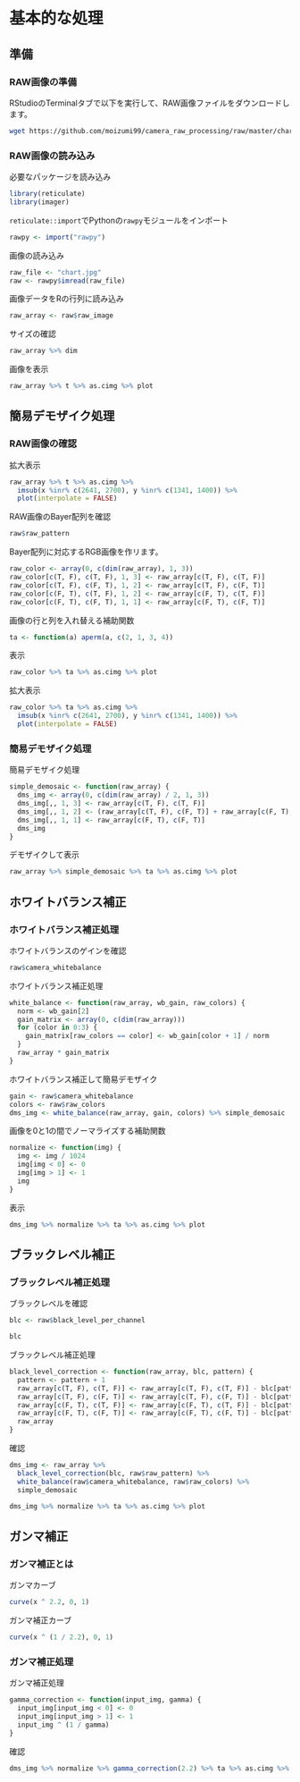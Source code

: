 # 基本的な処理

## 準備

### RAW画像の準備

RStudioのTerminalタブで以下を実行して、RAW画像ファイルをダウンロードします。

```sh
wget https://github.com/moizumi99/camera_raw_processing/raw/master/chart.jpg
```

### RAW画像の読み込み

必要なパッケージを読み込み

```r
library(reticulate)
library(imager)
```

`reticulate::import`でPythonの`rawpy`モジュールをインポート

```r
rawpy <- import("rawpy")
```

画像の読み込み

```r
raw_file <- "chart.jpg"
raw <- rawpy$imread(raw_file)
```

画像データをRの行列に読み込み

```r
raw_array <- raw$raw_image
```

サイズの確認

```r
raw_array %>% dim
```

画像を表示

```r
raw_array %>% t %>% as.cimg %>% plot
```

## 簡易デモザイク処理

### RAW画像の確認

拡大表示

```r
raw_array %>% t %>% as.cimg %>%
  imsub(x %inr% c(2641, 2700), y %inr% c(1341, 1400)) %>%
  plot(interpolate = FALSE)
```

RAW画像のBayer配列を確認

```r
raw$raw_pattern
```

Bayer配列に対応するRGB画像を作リます。

```r
raw_color <- array(0, c(dim(raw_array), 1, 3))
raw_color[c(T, F), c(T, F), 1, 3] <- raw_array[c(T, F), c(T, F)]
raw_color[c(T, F), c(F, T), 1, 2] <- raw_array[c(T, F), c(F, T)]
raw_color[c(F, T), c(T, F), 1, 2] <- raw_array[c(F, T), c(T, F)]
raw_color[c(F, T), c(F, T), 1, 1] <- raw_array[c(F, T), c(F, T)]
```

画像の行と列を入れ替える補助関数

```r
ta <- function(a) aperm(a, c(2, 1, 3, 4))
```

表示

```r
raw_color %>% ta %>% as.cimg %>% plot
```

拡大表示

```r
raw_color %>% ta %>% as.cimg %>%
  imsub(x %inr% c(2641, 2700), y %inr% c(1341, 1400)) %>%
  plot(interpolate = FALSE)
```

### 簡易デモザイク処理

簡易デモザイク処理

```r
simple_demosaic <- function(raw_array) {
  dms_img <- array(0, c(dim(raw_array) / 2, 1, 3))
  dms_img[,, 1, 3] <- raw_array[c(T, F), c(T, F)]
  dms_img[,, 1, 2] <- (raw_array[c(T, F), c(F, T)] + raw_array[c(F, T), c(T, F)]) / 2
  dms_img[,, 1, 1] <- raw_array[c(F, T), c(F, T)]
  dms_img
}
```

デモザイクして表示

```r
raw_array %>% simple_demosaic %>% ta %>% as.cimg %>% plot
```

## ホワイトバランス補正

### ホワイトバランス補正処理

ホワイトバランスのゲインを確認

```r
raw$camera_whitebalance
```

ホワイトバランス補正処理

```r
white_balance <- function(raw_array, wb_gain, raw_colors) {
  norm <- wb_gain[2]
  gain_matrix <- array(0, c(dim(raw_array)))
  for (color in 0:3) {
    gain_matrix[raw_colors == color] <- wb_gain[color + 1] / norm
  }
  raw_array * gain_matrix
}
```

ホワイトバランス補正して簡易デモザイク

```r
gain <- raw$camera_whitebalance
colors <- raw$raw_colors
dms_img <- white_balance(raw_array, gain, colors) %>% simple_demosaic
```

画像を0と1の間でノーマライズする補助関数

```r
normalize <- function(img) {
  img <- img / 1024
  img[img < 0] <- 0
  img[img > 1] <- 1
  img
}
```

表示

```r
dms_img %>% normalize %>% ta %>% as.cimg %>% plot
```

## ブラックレベル補正

### ブラックレベル補正処理

ブラックレベルを確認

```r
blc <- raw$black_level_per_channel
```

```r
blc
```

ブラックレベル補正処理

```r
black_level_correction <- function(raw_array, blc, pattern) {
  pattern <- pattern + 1
  raw_array[c(T, F), c(T, F)] <- raw_array[c(T, F), c(T, F)] - blc[pattern[1, 1]]
  raw_array[c(T, F), c(F, T)] <- raw_array[c(T, F), c(F, T)] - blc[pattern[1, 2]]
  raw_array[c(F, T), c(T, F)] <- raw_array[c(F, T), c(T, F)] - blc[pattern[2, 1]]
  raw_array[c(F, T), c(F, T)] <- raw_array[c(F, T), c(F, T)] - blc[pattern[2, 2]]
  raw_array
}
```

確認

```r
dms_img <- raw_array %>%
  black_level_correction(blc, raw$raw_pattern) %>%
  white_balance(raw$camera_whitebalance, raw$raw_colors) %>%
  simple_demosaic

dms_img %>% normalize %>% ta %>% as.cimg %>% plot
```

## ガンマ補正

### ガンマ補正とは

ガンマカーブ

```r
curve(x ^ 2.2, 0, 1)
```

ガンマ補正カーブ

```r
curve(x ^ (1 / 2.2), 0, 1)
```

### ガンマ補正処理

ガンマ補正処理

```r
gamma_correction <- function(input_img, gamma) {
  input_img[input_img < 0] <- 0
  input_img[input_img > 1] <- 1
  input_img ^ (1 / gamma)
}
```

確認

```r
dms_img %>% normalize %>% gamma_correction(2.2) %>% ta %>% as.cimg %>% plot
```
